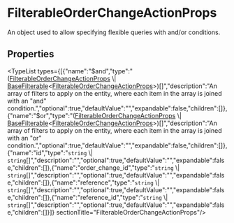 
# FilterableOrderChangeActionProps

An object used to allow specifying flexible queries with and/or conditions.

## Properties

<TypeList types={[{"name":"$and","type":"([FilterableOrderChangeActionProps](types.OrderTypes.FilterableOrderChangeActionProps.mdx) \\| [BaseFilterable](../../DAL/interfaces/types.DAL.BaseFilterable.mdx)&#60;[FilterableOrderChangeActionProps](types.OrderTypes.FilterableOrderChangeActionProps.mdx)&#62;)[]","description":"An array of filters to apply on the entity, where each item in the array is joined with an \"and\" condition.","optional":true,"defaultValue":"","expandable":false,"children":[]},{"name":"$or","type":"([FilterableOrderChangeActionProps](types.OrderTypes.FilterableOrderChangeActionProps.mdx) \\| [BaseFilterable](../../DAL/interfaces/types.DAL.BaseFilterable.mdx)&#60;[FilterableOrderChangeActionProps](types.OrderTypes.FilterableOrderChangeActionProps.mdx)&#62;)[]","description":"An array of filters to apply on the entity, where each item in the array is joined with an \"or\" condition.","optional":true,"defaultValue":"","expandable":false,"children":[]},{"name":"id","type":"`string` \\| `string`[]","description":"","optional":true,"defaultValue":"","expandable":false,"children":[]},{"name":"order_change_id","type":"`string` \\| `string`[]","description":"","optional":true,"defaultValue":"","expandable":false,"children":[]},{"name":"reference","type":"`string` \\| `string`[]","description":"","optional":true,"defaultValue":"","expandable":false,"children":[]},{"name":"reference_id","type":"`string` \\| `string`[]","description":"","optional":true,"defaultValue":"","expandable":false,"children":[]}]}  sectionTitle="FilterableOrderChangeActionProps"/>
